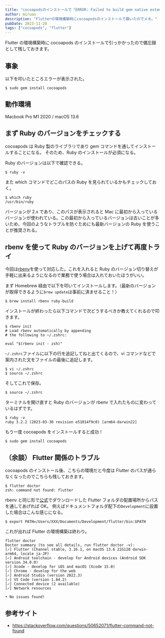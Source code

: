```yaml
---
title: "cocoapodsのインストールで「ERROR: Failed to build gem native extension.」が出た場合の対処法メモ"
author: miruoo
description: "Flutterの環境構築時にcocoapodsのインストールで躓いたのでメモ。"
pubDate: 2023-11-28
tags: ["cocoapods", "flutter"]
---
```


Flutter の環境構築時に cocoapods のインストールで引っかかったので備忘録として残しておきます。

## 事象

以下を叩いたところエラーが表示された。

```shell
$ sudo gem install cocoapods
```

## 動作環境

Macbook Pro M1 2020 / macOS 13.6

## まず Ruby のバージョンをチェックする

cocoapods は Ruby 製のライブラリであり gem コマンドを通してインストールすることになる。
そのため、Ruby のインストールが必須になる。

Ruby のバージョンは以下で確認できる。

```shell
$ ruby -v
```

また which コマンドでどこのパスの Ruby を見られているかもチェックしておく。

```shell
$ which ruby
/usr/bin/ruby
```

バージョンが 2.x であり、このパスが表示されると Mac に最初から入っているバージョンが使われている。この最初から入っているバージョンは古いことが多いため、今回のようなトラブルを防ぐためにも最新バージョンの Ruby を使うことが推奨される。

## rbenv を使って Ruby のバージョンを上げて再度トライ

今回は[rbenv](https://github.com/rbenv/rbenv)を使って対応した。これを入れると Ruby のバージョン切り替えが手軽に出来るようになるので業務で使う場合は入れておいたほうがいい。

まず Homebrew 経由で以下を叩いてインストールします。（最新のバージョンが取得できるように`brew update`は事前に済ませること！）

```shell
$ brew install rbenv ruby-build
```

インストールが終わったら以下コマンドで次どうするべきか教えてくれるので叩きます。

```shell
$ rbenv init
# Load rbenv automatically by appending
# the following to ~/.zshrc:

eval "$(rbenv init - zsh)"
```

`~/.zshrc`ファイルに以下の行を追記してねと出てくるので、vi コマンドなどで案内された文をファイルの最後に追記します。

```shell
$ vi ~/.zshrc
$ source ~/.zshrc
```

そしてこれで保存。

```shell
$ source ~/.zshrc
```

ターミナルを開け直すと Ruby のバージョンが rbenv で入れたものに変わっているはずです。

```shell
$ ruby -v
ruby 3.2.2 (2023-03-30 revision e51014f9c0) [arm64-darwin22]
```

もう一度 cocoapods をインストールすると成功！

```shell
$ sudo gem install cocoapods
```

## （余談） Flutter 関係のトラブル

cocoapods のインストール後、こちらの環境だと今度は Flutter のパスが通らなくなったのでこちらも残しておきます。

```shell
$ flutter doctor
zsh: command not found: flutter
```

rbenv と同じ形で[公式](https://docs.flutter.dev/get-started/install/macos#get-sdk)でダウンロードした Flutter フォルダの配置場所からパスを通してあげれば OK。
例えばドキュメントフォルダ配下の`Development`に設置した場合はこんな感じになる。

```shell
$ export PATH=/Users/XXX/Documents/Development/flutter/bin:$PATH
```

これが出れば Flutter の環境構築は終わり。

```shell
flutter doctor
Doctor summary (to see all details, run flutter doctor -v):
[✓] Flutter (Channel stable, 3.16.1, on macOS 13.6 22G120 darwin-arm64, locale ja-JP)
[✓] Android toolchain - develop for Android devices (Android SDK version 34.0.0)
[✓] Xcode - develop for iOS and macOS (Xcode 15.0)
[✓] Chrome - develop for the web
[✓] Android Studio (version 2022.3)
[✓] VS Code (version 1.84.2)
[✓] Connected device (2 available)
[✓] Network resources

• No issues found!
```

## 参考サイト

- https://stackoverflow.com/questions/50652071/flutter-command-not-found
